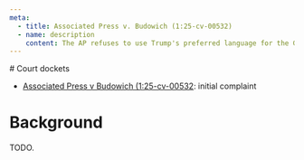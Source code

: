 ```yaml
---
meta:
  - title: Associated Press v. Budowich (1:25-cv-00532)
  - name: description
    content: The AP refuses to use Trump's preferred language for the Gulf of Mexico. Can the US punish them?
---
```




<Frame frontmatter={frontmatter}>
# Court dockets

- [Associated Press v Budowich (1:25-cv-00532](https://www.courtlistener.com/docket/69662918/associated-press-v-budowich/): initial complaint

# Background

TODO.
</Frame>
